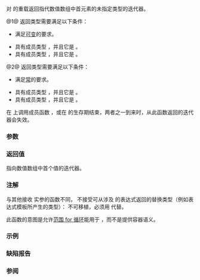 {{cpp/title|begin&lt;small&gt;(std::valarray)&lt;/small&gt;}}
{{cpp/numeric/valarray/navbar}}
{{dcl begin}}
{{dcl|num=1|since=c++11|
template&lt; class T &gt; 
/* 见下文 */ begin( valarray&lt;T&gt;&amp; v );
}}
{{dcl|num=2|since=c++11|
template&lt; class T &gt; 
/* 见下文 */ begin( const valarray&lt;T&gt;&amp; v );
}}
{{dcl end}}

{{lc|std::begin}} 对 {{tt|valarray}} 的重载返回指代数值数组中首元素的未指定类型的迭代器。

@1@ 返回类型需要满足以下条件：
* 满足[[cpp/iterator|可变]]{{named req|RandomAccessIterator}}的要求。
{{rrev|since=c++20|* 实现 {{lconcept|contiguous_iterator}}。}}
* 具有成员类型 {{tt|value_type}}，并且它是 {{tt|T}}。
* 具有成员类型 {{tt|reference}}，并且它是 {{tt|T&amp;}}。
@2@ 返回类型需要满足以下条件：
* 满足[[cpp/iterator|常]]{{named req|RandomAccessIterator}}的要求。
{{rrev|since=c++20|* 实现 {{lconcept|contiguous_iterator}}。}}
* 具有成员类型 {{tt|value_type}}，并且它是 {{tt|T}}。
* 具有成员类型 {{tt|reference}}，并且它是 {{tt|const T&amp;}}。

在 {{c|v}} 上调用成员函数 {{rlpf|resize}}，或在 {{c|v}} 的生存期结束，两者之一到来时，从此函数返回的迭代器会失效。

===参数===
{{par begin}}
{{par|v|数值数组}}
{{par end}} 

===返回值===
指向数值数组中首个值的迭代器。

{{cpp/impldef exception}}

===注解===
与其他接收 {{tt|std::valarray}} 实参的函数不同，{{tt|begin()}} 不接受可从涉及 {{tt|valarray}} 的表达式返回的替换类型（例如表达式模板所产生的类型）：{{c|std::begin(v1 + v2)}} 不可移植，必须用 {{c|std::begin(std::valarray&lt;T&gt;(v1 + v2))}} 代替。

此函数的意图是允许[[cpp/language/range-for|范围 for 循环]]能用于 {{tt|valarray}}，而不是提供容器语义。

===示例===
{{example
|code=
#include &lt;algorithm&gt;
#include &lt;iostream&gt;
#include &lt;valarray&gt;

void show(const std::valarray&lt;int&gt;&amp; v)
{
    std::for_each(std::begin(v), std::end(v), [](int c)
    {
        std::cout &lt;&lt; c &lt;&lt; ' ';
    });
    std::cout &lt;&lt; '\n';
};

int main()
{
    const std::valarray&lt;int&gt; x{47, 70, 37, 52, 90, 23, 17, 33, 22, 16, 21, 4};
    const std::valarray&lt;int&gt; y{25, 31, 71, 56, 21, 21, 15, 34, 21, 27, 12, 6};
    
    show(x); 
    show(y); 
    
    const std::valarray&lt;int&gt; z{x + y};
    
    for (char c : z)
        std::cout &lt;&lt; c;
}
|output=
47 70 37 52 90 23 17 33 22 16 21 4 
25 31 71 56 21 21 15 34 21 27 12 6 
Hello, C++!
}}

===缺陷报告===
{{dr list begin}}
{{dr list item|wg=lwg|dr=2058|std=C++11|before=1. {{tt|begin()}} 需要支持替换类型&lt;br&gt;2. 未指定返回的迭代器会在什么时候失效|after=1. 不需要&lt;br&gt;2. 已指定}}
{{dr list end}}

===参阅===
{{dsc begin}}
{{dsc inc|cpp/numeric/valarray/dsc end2}}
{{dsc end}}

{{langlinks|de|en|es|fr|it|ja|pt|ru}}
